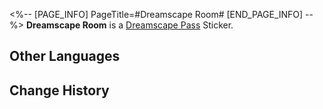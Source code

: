 <%-- [PAGE_INFO]
PageTitle=#Dreamscape Room#
[END_PAGE_INFO] --%>
{{Stub|Location information}}
{{Item Infobox
|id          = 223400
|image       = Dreamscape Pass Sticker Dreamscape Room.png
|type        = Dreamscape Pass Sticker
|type2       = Eldritch Dreamfall (I) Stickers
|invCategory = 
|rarity      = 4
|effect      = 
|description = Digital stickers that can be used to decorate the pages of the Dreamtour Handbook. They come in many different styles.
|source1     = [[Locate the Hotel Room in the Dreamscape]]
}}
{{Description|A pleasant room, although it would have been better to have a bed.}}
'''Dreamscape Room''' is a [[Dreamscape Pass]] Sticker.

==Other Languages==
{{Other Languages
|en   = Dreamscape Room
|zhs  = 梦境客房
|zht  = 夢境客房
|ja   = 夢境ホテルの部屋
|ko   = 꿈세계 객실
|es   = Habitación del paisaje onírico
|fr   = Chambre du Pays des rêves
|ru   = Номер в отеле «Грёзы»
|th   = ห้องพักในแดนฝัน
|vi   = Phòng Khách Cõi Mộng
|de   = Zimmer der Traumlandschaft
|id   = Kamar Tamu Dunia Mimpi
|pt   = Quarto do Mundonírico
}}

==Change History==
{{Change History|2.0}}